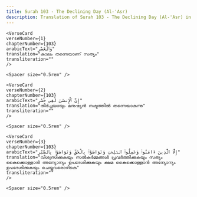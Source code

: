 ```yaml
---
title: Surah 103 - The Declining Day (Al-'Asr)  
description: Translation of Surah 103 - The Declining Day (Al-'Asr) in Malayalam
---
```







    <VerseCard 
    verseNumber={1}
    chapterNumber={103}
    arabicText="وَٱلْعَصْرِ"
    translation="കാലം തന്നെയാണ്‌ സത്യം"
    transliteration=""
    />

    <Spacer size="0.5rem" />
                
    <VerseCard 
    verseNumber={2}
    chapterNumber={103}
    arabicText="إِنَّ ٱلْإِنسَٰنَ لَفِى خُسْرٍ"
    translation="തീര്‍ച്ചയായും മനുഷ്യന്‍ നഷ്ടത്തില്‍ തന്നെയാകുന്നു"
    transliteration=""
    />

    <Spacer size="0.5rem" />
                
    <VerseCard 
    verseNumber={3}
    chapterNumber={103}
    arabicText="إِلَّا ٱلَّذِينَ ءَامَنُوا۟ وَعَمِلُوا۟ ٱلصَّٰلِحَٰتِ وَتَوَاصَوْا۟ بِٱلْحَقِّ وَتَوَاصَوْا۟ بِٱلصَّبْرِ"
    translation="വിശ്വസിക്കുകയും സല്‍കര്‍മ്മങ്ങള്‍ പ്രവര്‍ത്തിക്കുകയും സത്യം കൈക്കൊള്ളാന്‍ അന്യോന്യം ഉപദേശിക്കുകയും ക്ഷമ കൈക്കൊള്ളാന്‍ അന്യോന്യം ഉപദേശിക്കുകയും ചെയ്തവരൊഴികെ"
    transliteration=""
    />

    <Spacer size="0.5rem" />
                